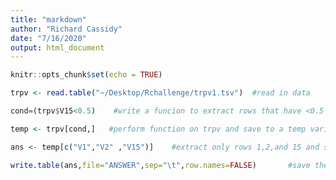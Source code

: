 ```yaml
---
title: "markdown"
author: "Richard Cassidy"
date: "7/16/2020"
output: html_document
---
```


```r
knitr::opts_chunk$set(echo = TRUE)
```


```R
trpv <- read.table("~/Desktop/Rchallenge/trpv1.tsv")  #read in data

cond=(trpv$V15<0.5)    #write a funcion to extract rows that have <0.5 in col V15

temp <- trpv[cond,]   #perform function on trpv and save to a temp variable

ans <- temp[c("V1","V2" ,"V15")]    #extract only rows 1,2,and 15 and save to the ans variable

write.table(ans,file="ANSWER",sep="\t",row.names=FALSE)       #save the ans variable as a file named ANSWER
```

